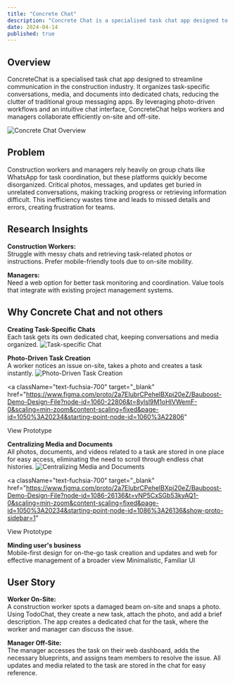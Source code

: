 ```yaml
---
title: "Concrete Chat"
description: "Concrete Chat is a specialised task chat app designed to streamline communication in the construction industry. "
date: 2024-04-14
published: true
---
```


## Overview

ConcreteChat is a specialised task chat app designed to streamline communication in the construction industry.
It organizes task-specific conversations, media, and documents into dedicated chats, reducing the clutter of traditional group messaging apps.
By leveraging photo-driven workflows and an intuitive chat interface, ConcreteChat helps workers and managers collaborate efficiently on-site and off-site.

![Concrete Chat Overview](/images/concrete-chat-intro.webp)

## Problem

Construction workers and managers rely heavily on group chats like WhatsApp for task coordination,
but these platforms quickly become disorganized. Critical photos, messages, and updates get buried
in unrelated conversations, making tracking progress or retrieving information difficult.
This inefficiency wastes time and leads to missed details and errors, creating frustration for teams.

## Research Insights

**Construction Workers:** <br/>
Struggle with messy chats and retrieving task-related photos or instructions.
Prefer mobile-friendly tools due to on-site mobility.

**Managers:** <br/>
Need a web option for better task monitoring and coordination.
Value tools that integrate with existing project management systems.

## Why Concrete Chat and not others

**Creating Task-Specific Chats** <br/>
Each task gets its own dedicated chat, keeping conversations and media organized.
![Task-specific Chat](/images/task-specific-chat.webp)

**Photo-Driven Task Creation** <br/>
A worker notices an issue on-site, takes a photo and creates a task instantly.
![Photo-Driven Task Creation](/images/photo-driven.webp)

<a
  className="text-fuchsia-700"
  target="_blank"
  href="https://www.figma.com/proto/2a7EIubrCPeheIBXpi20eZ/Bauboost-Demo-Design-File?node-id=1060-22806&t=8ylsl9M1oHIVWemF-0&scaling=min-zoom&content-scaling=fixed&page-id=1050%3A20234&starting-point-node-id=1060%3A22806"
>
  View Prototype
</a>

**Centralizing Media and Documents** <br/>
All photos, documents, and videos related to a task are stored in one place for easy access,
eliminating the need to scroll through endless chat histories.
![Centralizing Media and Documents](/images/centralized-media.webp)

<a
  className="text-fuchsia-700"
  target="_blank"
  href="https://www.figma.com/proto/2a7EIubrCPeheIBXpi20eZ/Bauboost-Demo-Design-File?node-id=1086-26136&t=vNP5CxSGb53kyAQ1-0&scaling=min-zoom&content-scaling=fixed&page-id=1050%3A20234&starting-point-node-id=1086%3A26136&show-proto-sidebar=1"
>
  View Prototype
</a>

**Minding user's business** <br/>
Mobile-first design for on-the-go task creation and updates and web for effective management of a broader view
Minimalistic, Familiar UI

## User Story

**Worker On-Site:** <br/>
A construction worker spots a damaged beam on-site and snaps a photo.
Using TodoChat, they create a new task, attach the photo, and add a brief description.
The app creates a dedicated chat for the task, where the worker and manager can discuss the issue.

**Manager Off-Site:** <br/>
The manager accesses the task on their web dashboard, adds the necessary blueprints, and assigns team members to resolve the issue.
All updates and media related to the task are stored in the chat for easy reference.
